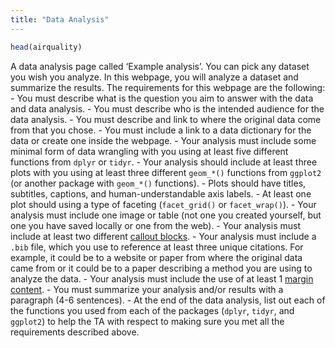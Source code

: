 ```yaml
---
title: "Data Analysis"
---
```

```r
head(airquality)
```

A data analysis page called 'Example analysis'. You can pick any dataset you wish you analyze. In this webpage, you will analyze a dataset and summarize the results. The requirements for this webpage are the following: 
    - You must describe what is the question you aim to answer with the data and data analysis. 
    - You must describe who is the intended audience for the data analysis. 
    - You must describe and link to where the original data come from that you chose. 
    - You must include a link to a data dictionary for the data or create one inside the webpage. 
    - Your analysis must include some minimal form of data wrangling with you using at least five different functions from `dplyr` or `tidyr`. 
    - Your analysis should include at least three plots with you using at least three different `geom_*()` functions from `ggplot2` (or another package with `geom_*()` functions). 
    - Plots should have titles, subtitles, captions, and human-understandable axis labels. 
    - At least one plot should using a type of faceting (`facet_grid()` or `facet_wrap()`). 
    - Your analysis must include one image or table (not one you created yourself, but one you have saved locally or one from the web). 
    - Your analysis must include at least two different [callout blocks](https://quarto.org/docs/authoring/callouts.html).
    - Your analysis must include a `.bib` file, which you use to reference at least three unique citations. For example, it could be to a website or paper from where the original data came from or it could be to a paper describing a method you are using to analyze the data. 
    - Your analysis must include the use of at least 1 [margin content](https://www.stephaniehicks.com/jhustatprogramming2022/posts/2022-10-27-build-website/#margin-content). 
    - You must summarize your analysis and/or results with a paragraph (4-6 sentences).
    - At the end of the data analysis, list out each of the functions you used from each of the packages (`dplyr`, `tidyr`, and `ggplot2`) to help the TA with respect to making sure you met all the requirements described above. 
